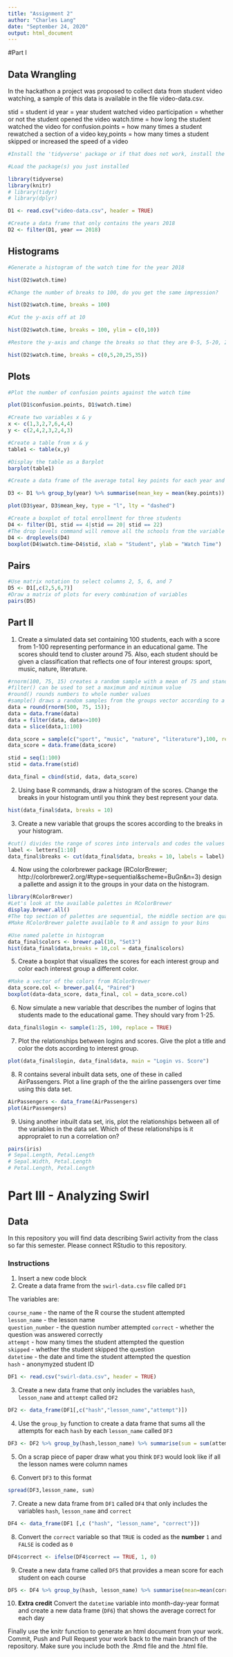 ```yaml
---
title: "Assignment 2"
author: "Charles Lang"
date: "September 24, 2020"
output: html_document
---
```

#Part I

## Data Wrangling
In the hackathon a project was proposed to collect data from student video watching, a sample of this data is available in the file video-data.csv.

stid = student id
year = year student watched video
participation = whether or not the student opened the video
watch.time = how long the student watched the video for
confusion.points = how many times a student rewatched a section of a video
key,points = how many times a student skipped or increased the speed of a video

```r
#Install the 'tidyverse' package or if that does not work, install the 'dplyr' and 'tidyr' packages.

#Load the package(s) you just installed

library(tidyverse)
library(knitr)
# library(tidyr)
# library(dplyr)

D1 <- read.csv("video-data.csv", header = TRUE)

#Create a data frame that only contains the years 2018
D2 <- filter(D1, year == 2018)
```

## Histograms
```r
#Generate a histogram of the watch time for the year 2018

hist(D2$watch.time)

#Change the number of breaks to 100, do you get the same impression?

hist(D2$watch.time, breaks = 100)

#Cut the y-axis off at 10

hist(D2$watch.time, breaks = 100, ylim = c(0,10))

#Restore the y-axis and change the breaks so that they are 0-5, 5-20, 20-25, 25-35

hist(D2$watch.time, breaks = c(0,5,20,25,35))

```

## Plots
```r
#Plot the number of confusion points against the watch time

plot(D1$confusion.points, D1$watch.time)

#Create two variables x & y
x <- c(1,3,2,7,6,4,4)
y <- c(2,4,2,3,2,4,3)

#Create a table from x & y
table1 <- table(x,y)

#Display the table as a Barplot
barplot(table1)

#Create a data frame of the average total key points for each year and plot the two against each other as a lines

D3 <- D1 %>% group_by(year) %>% summarise(mean_key = mean(key.points))

plot(D3$year, D3$mean_key, type = "l", lty = "dashed")

#Create a boxplot of total enrollment for three students
D4 <- filter(D1, stid == 4|stid == 20| stid == 22)
#The drop levels command will remove all the schools from the variable with no data  
D4 <- droplevels(D4)
boxplot(D4$watch.time~D4$stid, xlab = "Student", ylab = "Watch Time")
```
## Pairs
```r
#Use matrix notation to select columns 2, 5, 6, and 7
D5 <- D1[,c(2,5,6,7)]
#Draw a matrix of plots for every combination of variables
pairs(D5)
```
## Part II

1. Create a simulated data set containing 100 students, each with a score from 1-100 representing performance in an educational game. The scores should tend to cluster around 75. Also, each student should be given a classification that reflects one of four interest groups: sport, music, nature, literature.

```r
#rnorm(100, 75, 15) creates a random sample with a mean of 75 and standard deviation of 20
#filter() can be used to set a maximum and minimum value
#round() rounds numbers to whole number values
#sample() draws a random samples from the groups vector according to a uniform distribution
data = round(rnorm(500, 75, 15));
data = data.frame(data)
data = filter(data, data<=100)
data = slice(data,1:100)

data_score = sample(c("sport", "music", "nature", "literature"),100, replace = TRUE)
data_score = data.frame(data_score)

stid = seq(1:100)
stid = data.frame(stid)

data_final = cbind(stid, data, data_score)


```

2. Using base R commands, draw a histogram of the scores. Change the breaks in your histogram until you think they best represent your data.

```r
hist(data_final$data, breaks = 10)

```


3. Create a new variable that groups the scores according to the breaks in your histogram.

```r
#cut() divides the range of scores into intervals and codes the values in scores according to which interval they fall. We use a vector called `letters` as the labels, `letters` is a vector made up of the letters of the alphabet.
label <- letters[1:10]
data_final$breaks <- cut(data_final$data, breaks = 10, labels = label)

```

4. Now using the colorbrewer package (RColorBrewer; http://colorbrewer2.org/#type=sequential&scheme=BuGn&n=3) design a pallette and assign it to the groups in your data on the histogram.

```r
library(RColorBrewer)
#Let's look at the available palettes in RColorBrewer
display.brewer.all()
#The top section of palettes are sequential, the middle section are qualitative, and the lower section are diverging.
#Make RColorBrewer palette available to R and assign to your bins

#Use named palette in histogram
data_final$colors <- brewer.pal(10, "Set3")
hist(data_final$data,breaks = 10,col = data_final$colors)
```


5. Create a boxplot that visualizes the scores for each interest group and color each interest group a different color.

```r
#Make a vector of the colors from RColorBrewer
data_score.col <- brewer.pal(4, "Paired")
boxplot(data~data_score, data_final, col = data_score.col)

```


6. Now simulate a new variable that describes the number of logins that students made to the educational game. They should vary from 1-25.

```r
data_final$login <- sample(1:25, 100, replace = TRUE)
```

7. Plot the relationships between logins and scores. Give the plot a title and color the dots according to interest group.

```r
plot(data_final$login, data_final$data, main = "Login vs. Score")

```


8. R contains several inbuilt data sets, one of these in called AirPassengers. Plot a line graph of the the airline passengers over time using this data set.

```r
AirPassengers <- data_frame(AirPassengers)
plot(AirPassengers)
```


9. Using another inbuilt data set, iris, plot the relationships between all of the variables in the data set. Which of these relationships is it appropraiet to run a correlation on? 

```r
pairs(iris)
# Sepal.Length, Petal.Length
# Sepal.Width, Petal.Length
# Petal.Length, Petal.Length
```

# Part III - Analyzing Swirl

## Data 

In this repository you will find data describing Swirl activity from the class so far this semester. Please connect RStudio to this repository.

### Instructions
  
1. Insert a new code block
2. Create a data frame from the `swirl-data.csv` file called `DF1`

The variables are:

`course_name` - the name of the R course the student attempted  
`lesson_name` - the lesson name  
`question_number` - the question number attempted
`correct` - whether the question was answered correctly  
`attempt` - how many times the student attempted the question  
`skipped` - whether the student skipped the question  
`datetime` - the date and time the student attempted the question  
`hash` - anonymyzed student ID  

```r
DF1 <- read.csv("swirl-data.csv", header = TRUE)
```

3. Create a new data frame that only includes the variables `hash`, `lesson_name` and `attempt` called `DF2`
```r
DF2 <- data_frame(DF1[,c("hash","lesson_name","attempt")])
```

4. Use the `group_by` function to create a data frame that sums all the attempts for each `hash` by each `lesson_name` called `DF3`

```r
DF3 <- DF2 %>% group_by(hash,lesson_name) %>% summarise(sum = sum(attempt))
```

5. On a scrap piece of paper draw what you think `DF3` would look like if all the lesson names were column names

6. Convert `DF3` to this format  

```r
spread(DF3,lesson_name, sum)
```

7. Create a new data frame from `DF1` called `DF4` that only includes the variables `hash`, `lesson_name` and `correct`

```r
DF4 <- data_frame(DF1 [,c ("hash", "lesson_name", "correct")])
```

8. Convert the `correct` variable so that `TRUE` is coded as the **number** `1` and `FALSE` is coded as `0`  

```r
DF4$correct <- ifelse(DF4$correct == TRUE, 1, 0)
```

9. Create a new data frame called `DF5` that provides a mean score for each student on each course

```r
DF5 <- DF4 %>% group_by(hash, lesson_name) %>% summarise(mean=mean(correct))
```

10. **Extra credit** Convert the `datetime` variable into month-day-year format and create a new data frame (`DF6`) that shows the average correct for each day

Finally use the knitr function to generate an html document from your work. Commit, Push and Pull Request your work back to the main branch of the repository. Make sure you include both the .Rmd file and the .html file. 



